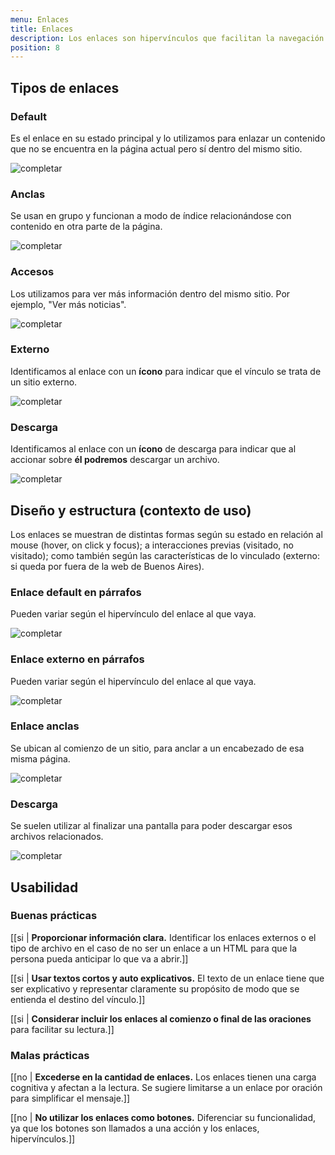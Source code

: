 ```yaml
---
menu: Enlaces
title: Enlaces
description: Los enlaces son hipervínculos que facilitan la navegación dentro de una misma página web como también para acceder a páginas externas o a más información.
position: 8
---
```


## Tipos de enlaces

### Default

Es el enlace en su estado principal y lo utilizamos para enlazar un contenido que no se encuentra en la página actual pero sí dentro del mismo sitio.

![completar](/componentes/enlace/enlace.svg)

### Anclas

Se usan en grupo y funcionan a modo de índice relacionándose con contenido en otra parte de la página.

![completar](/componentes/enlace/anclas.svg)

### Accesos

Los utilizamos para ver más información dentro del mismo sitio. Por ejemplo, "Ver más noticias".

![completar](/componentes/enlace/accesos.svg)

### Externo

Identificamos al enlace con un **ícono** para indicar que el vínculo se trata de un sitio externo.

![completar](/componentes/enlace/externo.svg)

### Descarga

Identificamos al enlace con un **ícono** de descarga para indicar que al accionar sobre **él podremos** descargar un archivo.

![completar](/componentes/enlace/descarga.svg)

## Diseño y estructura (contexto de uso)

Los enlaces se muestran de distintas formas según su estado en relación al mouse (hover, on click y focus); a interacciones previas (visitado, no visitado); como también según las características de lo vinculado (externo: si queda por fuera de la web de Buenos Aires).

### Enlace default en párrafos

Pueden variar según el hipervínculo del enlace al que vaya.

![completar](/componentes/enlace/enlace-parrafo.svg)

### Enlace externo en párrafos

Pueden variar según el hipervínculo del enlace al que vaya.

![completar](/componentes/enlace/enlace-externo.svg)

### Enlace anclas

Se ubican al comienzo de un sitio, para anclar a un encabezado de esa misma página.

![completar](/componentes/enlace/enlace-ancla.svg)

### Descarga

Se suelen utilizar al finalizar una pantalla para poder descargar esos archivos relacionados.

![completar](/componentes/enlace/enlace-descarga.svg)

## Usabilidad

### Buenas prácticas

[[si | **Proporcionar información clara.** Identificar los enlaces externos o el tipo de archivo en el caso de no ser un enlace a un HTML para que la persona pueda anticipar lo que va a abrir.]]

[[si | **Usar textos cortos y auto explicativos.** El texto de un enlace tiene que ser explicativo y representar claramente su propósito de modo que se entienda el destino del vínculo.]]

[[si | **Considerar incluir los enlaces al comienzo o final de las oraciones** para facilitar su lectura.]]

### Malas prácticas

[[no | **Excederse en la cantidad de enlaces.** Los enlaces tienen una carga cognitiva y afectan a la lectura. Se sugiere limitarse a un enlace por oración para simplificar el mensaje.]]

[[no | **No utilizar los enlaces como botones.** Diferenciar su funcionalidad, ya que los botones son llamados a una acción y los enlaces, hipervínculos.]]
